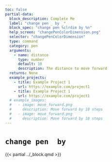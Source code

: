 ```yaml
---
toc: false
partial-data:
  block_description: Complete Me
  label: "change pen _ by _"
  block_spec: "change pen %clrdim by %n"
  help_screen: "changePenColorDimension.png"
  selector: "changePenColorDimension"
  type: command
  category: pen
  arguments:
    - name: distance
      type: number
      default: 10
      description: The distance to move forward
  returns: None
  example_projects:
    - title: Example Project 1
      url: https://example.com/project1
    - title: Example Project 1
      url: https://example.com/project1
  # example_images:
  #   - image: move_forward.png
  #     description: Move forward by 10 steps
  #   - image: move_forward.png
  #     description: Move forward by 10 steps
---
```


# `change pen  by` { .unnumbered }

{{< partial ../_block.qmd >}}
